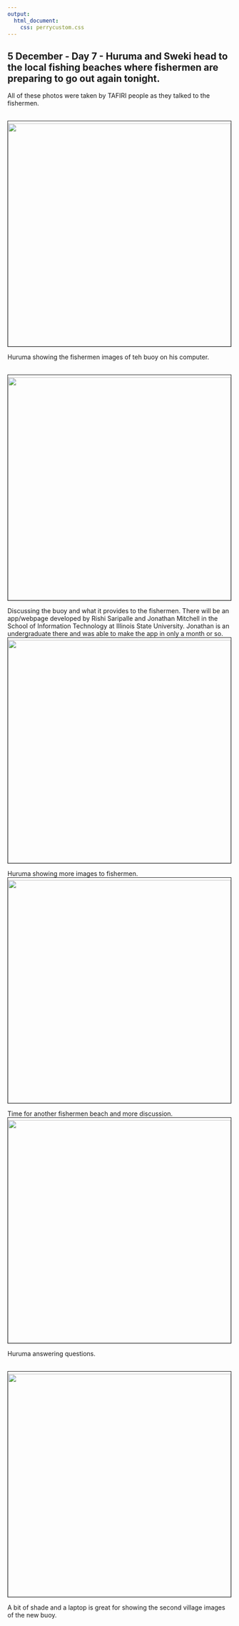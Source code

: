 ```yaml
---
output:
  html_document:
    css: perrycustom.css
---
```

## 5 December - Day 7 - Huruma and Sweki head to the local fishing beaches where fishermen are preparing to go out again tonight.

All of these photos were taken by TAFIRI people as they talked to the fishermen.

<br>
<img align="center" img src="images/day_7_bmu-1.jpg" 
height="500px" width="500px" border="1" style="PADDING-TOP: 5px" style="PADDING-BOTTOM: 5px"/>
<br>

Huruma showing the fishermen images of teh buoy on his computer.

<br>
<img align="center" img src="images/day_7_bmu-2.jpg" 
height="500px" width="500px" border="1" style="PADDING-TOP: 5px" style="PADDING-BOTTOM: 5px"/>
<br>

Discussing the buoy and what it provides to the fishermen. There will be an app/webpage developed by Rishi Saripalle and Jonathan Mitchell in the School of Information Technology at Illinois State University. Jonathan is an undergraduate there and was able to make the app in only a month or so.
<br>
<img align="center" img src="images/day_7_bmu-3.jpg" 
height="500px" width="500px" border="1" style="PADDING-TOP: 5px" style="PADDING-BOTTOM: 5px"/>
<br>

Huruma showing more images to fishermen.
<br>
<img align="center" img src="images/day_7_bmu-4.jpg" 
height="500px" width="500px" border="1" style="PADDING-TOP: 5px" style="PADDING-BOTTOM: 5px"/>
<br>

Time for another fishermen beach and more discussion.
<br>
<img align="center" img src="images/day_7_bmu-5.jpg" 
height="500px" width="500px" border="1" style="PADDING-TOP: 5px" style="PADDING-BOTTOM: 5px"/>
<br>

Huruma answering questions.

<br>
<img align="center" img src="images/day_7_bmu-7.jpg" 
height="500px" width="500px" border="1" style="PADDING-TOP: 5px" style="PADDING-BOTTOM: 5px"/>
<br>

A bit of shade and a laptop is great for showing the second village images of the new buoy.
